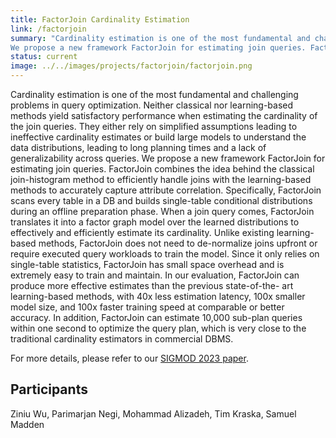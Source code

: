 ```yaml
---
title: FactorJoin Cardinality Estimation
link: /factorjoin
summary: "Cardinality estimation is one of the most fundamental and challenging problems in query optimization. Neither classical nor learning-based methods yield satisfactory performance when estimating the cardinality of the join queries. They either rely on simplified assumptions leading to ineffective cardinality estimates or build large models to understand the data distributions, leading to long planning times and a lack of generalizability across queries.
We propose a new framework FactorJoin for estimating join queries. FactorJoin combines the idea behind the classical join-histogram method to efficiently handle joins with the learning-based methods to accurately capture attribute correlation. Specifically, FactorJoin scans every table in a DB and builds single-table conditional distributions during an offline preparation phase. When a join query comes, FactorJoin translates it into a factor graph model over the learned distributions to effectively and efficiently estimate its cardinality. Unlike existing learning-based methods, FactorJoin does not need to de-normalize joins upfront or require executed query workloads to train the model. Since it only relies on single-table statistics, FactorJoin has small space overhead and is extremely easy to train and maintain. In our evaluation, FactorJoin can produce more effective estimates than the previous state-of-the-art learning-based methods, with 40x less estimation latency, 100x smaller model size, and 100x faster training speed at comparable or better accuracy. In addition, FactorJoin can estimate 10,000 sub-plan queries within one second to optimize the query plan, which is very close to the traditional cardinality estimators in commercial DBMS."
status: current
image: ../../images/projects/factorjoin/factorjoin.png
---
```


Cardinality estimation is one of the most fundamental and challenging problems in query optimization. Neither classical nor learning-based methods yield satisfactory performance when estimating the cardinality of the join queries. They either rely on simplified assumptions leading to ineffective cardinality estimates or build large models to understand the data distributions, leading to long planning times and a lack of generalizability across queries.
We propose a new framework FactorJoin for estimating join queries. FactorJoin combines the idea behind the classical join-histogram method to efficiently handle joins with the learning-based methods to accurately capture attribute correlation. Specifically, FactorJoin scans every table in a DB and builds single-table conditional distributions during an offline preparation phase. When a join query comes, FactorJoin translates it into a factor graph model over the learned distributions to effectively and efficiently estimate its cardinality. Unlike existing learning-based methods, FactorJoin does not need to de-normalize joins upfront or require executed query workloads to train the model. Since it only relies on single-table statistics, FactorJoin has small space overhead and is extremely easy to train and maintain. In our evaluation, FactorJoin can produce more effective estimates than the previous state-of-the- art learning-based methods, with 40x less estimation latency, 100x smaller model size, and 100x faster training speed at comparable or better accuracy. In addition, FactorJoin can estimate 10,000 sub-plan queries within one second to optimize the query plan, which is very close to the traditional cardinality estimators in commercial DBMS.

For more details, please refer to our [SIGMOD 2023 paper](https://dl.acm.org/doi/pdf/10.1145/3588721).

## Participants
Ziniu Wu, Parimarjan Negi, Mohammad Alizadeh, Tim Kraska, Samuel Madden